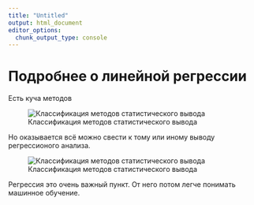 ```yaml
---
title: "Untitled"
output: html_document
editor_options: 
  chunk_output_type: console
---
```


# Подробнее о линейной регрессии

Есть куча методов

![Классификация методов статистического вывода](img/table.png)

Но оказывается всё можно свести к тому или иному выводу регрессионого анализа.

![Классификация методов статистического вывода](img/table.png)

Регрессия это очень важный пункт. От него потом легче понимать машинное обучение.

